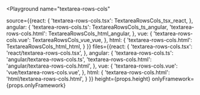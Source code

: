 

<Playground
  name="textarea-rows-cols"
  
  source={{react: {
             'textarea-rows-cols.tsx': TextareaRowsCols_tsx_react,
           },
           angular: {
             'textarea-rows-cols.ts': TextareaRowsCols_ts_angular,
             'textarea-rows-cols.html': TextareaRowsCols_html_angular,
           },
           vue: {
             'textarea-rows-cols.vue': TextareaRowsCols_vue_vue,
           },
           html: {
             'textarea-rows-cols.html': TextareaRowsCols_html_html,
           }
}}
  files={{react: {
            'textarea-rows-cols.tsx': 'react/textarea-rows-cols.tsx',
          },
          angular: {
            'textarea-rows-cols.ts': 'angular/textarea-rows-cols.ts',
            'textarea-rows-cols.html': 'angular/textarea-rows-cols.html',
          },
          vue: {
            'textarea-rows-cols.vue': 'vue/textarea-rows-cols.vue',
          },
          html: {
            'textarea-rows-cols.html': 'html/textarea-rows-cols.html',
          }
}}
  height={props.height}
  onlyFramework={props.onlyFramework}
></Playground>
